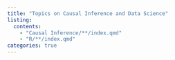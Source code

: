 ```yaml
---
title: "Topics on Causal Inference and Data Science"
listing:
  contents:
    - "Causal Inference/**/index.qmd"
    - "R/**/index.qmd"
categories: true
---
```

